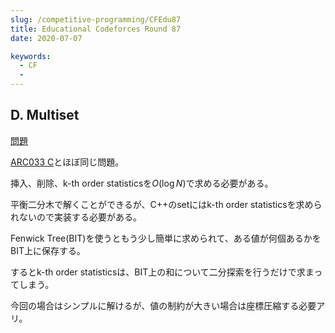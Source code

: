 ---
slug: /competitive-programming/CFEdu87
title: Educational Codeforces Round 87
date: 2020-07-07

keywords:
  - CF
  - 
---

## D. Multiset

[問題](https://codeforces.com/contest/1354/problem/D)

[ARC033 C](https://atcoder.jp/contests/arc033/tasks/arc033_3)とほぼ同じ問題。

挿入、削除、k-th order statisticsを$O(\log N)$で求める必要がある。

平衡二分木で解くことができるが、C++のsetにはk-th order statisticsを求められないので実装する必要がある。

Fenwick Tree(BIT)を使うともう少し簡単に求められて、ある値が何個あるかをBIT上に保存する。

するとk-th order statisticsは、BIT上の和について二分探索を行うだけで求まってしまう。

今回の場合はシンプルに解けるが、値の制約が大きい場合は座標圧縮する必要アリ。
